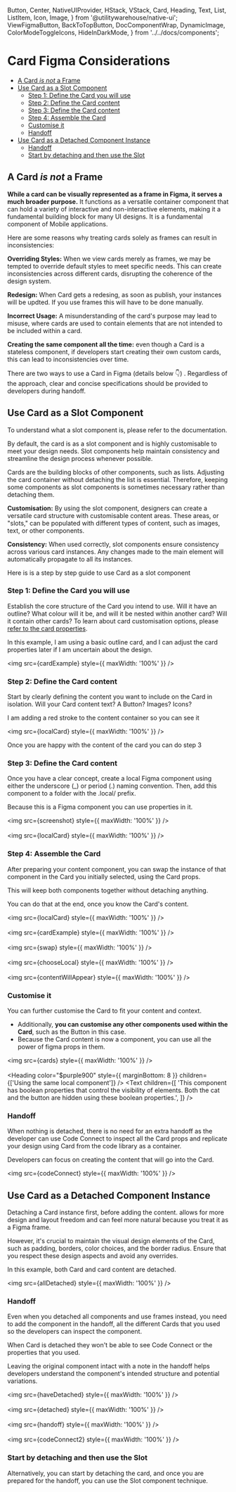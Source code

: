   Button,
  Center,
  NativeUIProvider,
  HStack,
  VStack,
  Card,
  Heading,
  Text,
  List,
  ListItem,
  Icon,
  Image,
} from '@utilitywarehouse/native-ui';
  ViewFigmaButton,
  BackToTopButton,
  DocComponentWrap,
  DynamicImage,
  ColorModeToggleIcons,
  HideInDarkMode,
} from '../../docs/components';

<Meta title="Native UI / Components / Card / Figma Considerations" />

<ViewFigmaButton url="https://www.figma.com/design/3RY3OvLA88yZksRjOfjQJm/UW-App-UI?node-id=9344-2255&t=mJTJZaLNKo4fj5Wm-4" />

<BackToTopButton />

# Card Figma Considerations

- [A Card _is not_ a Frame](#a-card-is-not-a-frame)
- [Use Card as a Slot Component](#use-card-as-a-slot-component)
  - [Step 1: Define the Card you will use](#step-1-define-the-card-you-will-use)
  - [Step 2: Define the Card content](#step-2-define-the-card-content)
  - [Step 3: Define the Card content](#step-3-define-the-card-content)
  - [Step 4: Assemble the Card](#step-4-assemble-the-card)
  - [Customise it](#customise-it)
  - [Handoff](#handoff)
- [Use Card as a Detached Component Instance](#use-card-as-a-detached-component-instance)
  - [Handoff](#handoff-1)
  - [Start by detaching and then use the Slot](#start-by-detaching-and-then-use-the-slot)

## A Card _is not_ a Frame

**While a card can be visually represented as a frame in Figma, it serves a much broader purpose.**
It functions as a versatile container component that can hold a variety of interactive and
non-interactive elements, making it a fundamental building block for many UI designs. It is a
fundamental component of Mobile applications.

Here are some reasons why treating cards solely as frames can result in inconsistencies:

**Overriding Styles:** When we view cards merely as frames, we may be tempted to override default styles
to meet specific needs. This can create inconsistencies across different cards, disrupting the
coherence of the design system.

**Redesign:** When Card gets a redesing, as soon as publish, your instances will be updted. If you use
frames this will have to be done manually.

**Incorrect Usage:** A misunderstanding of the card's purpose may lead to misuse, where cards are used
to contain elements that are not intended to be included within a card.

**Creating the same component all the time:** even though a Card is a stateless component, if developers
start creating their own custom cards, this can lead to inconsistencies over time.

There are two ways to use a Card in Figma (details below 👇) . Regardless of the approach, clear and
concise specifications should be provided to developers during handoff.

## Use Card as a Slot Component

To understand what a slot component is, please refer to the documentation.

By default, the card is as a slot component and is highly customisable to meet your design needs. Slot
components help maintain consistency and streamline the design process whenever possible.

Cards are the building blocks of other components, such as lists. Adjusting the card container without
detaching the list is essential. Therefore, keeping some components as slot components is sometimes
necessary rather than detaching them.

**Customisation:** By using the slot component, designers can create a versatile card structure with
customisable content areas. These areas, or "slots," can be populated with different types of content,
such as images, text, or other components.

**Consistency:** When used correctly, slot components ensure consistency across various card instances.
Any changes made to the main element will automatically propagate to all its instances.

Here is is a step by step guide to use Card as a slot component

### Step 1: Define the Card you will use

Establish the core structure of the Card you intend to use. Will it have an outline? What colour will it be,
and will it be nested within another card? Will it contain other cards? To learn about card customisation
options, please [refer to the card properties](/?path=/docs/native-ui-components-card--guidelines#card-style-variants).

In this example, I am using a basic outline card, and I can adjust the card properties later if I am
uncertain about the design.

<img src={cardExample} style={{ maxWidth: '100%' }} />

### Step 2: Define the Card content

Start by clearly defining the content you want to include on the Card in isolation. Will your Card content
text? A Button? Images? Icons?

I am adding a red stroke to the content container so you can see it

<img src={localCard} style={{ maxWidth: '100%' }} />

Once you are happy with the content of the card you can do step 3

### Step 3: Define the Card content

Once you have a clear concept, create a local Figma component using either the underscore (\_) or period (.)
naming convention. Then, add this component to a folder with the .local/ prefix.

Because this is a Figma component you can use properties in it.

<img src={screenshot} style={{ maxWidth: '100%' }} />
<br />
<br />
<img src={localCard} style={{ maxWidth: '100%' }} />

### Step 4: Assemble the Card

After preparing your content component, you can swap the instance of that component in the Card you initially
selected, using the Card props.

This will keep both components together without detaching anything.

You can do that at the end, once you know the Card's content.

<img src={localCard} style={{ maxWidth: '100%' }} />
<br />
<br />
<img src={cardExample} style={{ maxWidth: '100%' }} />
<br />
<br />
<img src={swap} style={{ maxWidth: '100%' }} />
<br />
<br />
<img src={chooseLocal} style={{ maxWidth: '100%' }} />
<br />
<br />
<img src={contentWillAppear} style={{ maxWidth: '100%' }} />

### Customise it

You can further customise the Card to fit your content and context.

- Additionally, **you can customise any other components used within the Card**, such as the Button in this case.
- Because the Card content is now a component, you can use all the power of figma props in them.

<img src={cards} style={{ maxWidth: '100%' }} />
<br />
<br />
<DocComponentWrap>
  <Card colorScheme="purple" padding="large">
    <Heading
      color="$purple900"
      style={{ marginBottom: 8 }}
      children={['Using the same local component']}
    />
    <Text
      children={[
        'This component has boolean properties that control the visibility of elements. Both the cat and the button are hidden using these boolean properties.',
      ]}
    />
  </Card>
</DocComponentWrap>

### Handoff

When nothing is detached, there is no need for an extra handoff as the developer can use Code Connect to inspect all
the Card props and replicate your design using Card from the code library as a container.

Developers can focus on creating the content that will go into the Card.

<img src={codeConnect} style={{ maxWidth: '100%' }} />

## Use Card as a Detached Component Instance

Detaching a Card instance first, before adding the content. allows for more design and layout freedom and can feel
more natural because you treat it as a Figma frame.

However, it's crucial to maintain the visual design elements of the Card, such as padding, borders, color choices,
and the border radius. Ensure that you respect these design aspects and avoid any overrides.

In this example, both Card and card content are detached.

<img src={allDetached} style={{ maxWidth: '100%' }} />

### Handoff

Even when you detached all components and use frames instead, you need to add the component in the handoff, all the
different Cards that you used so the developers can inspect the component.

When Card is detached they won't be able to see Code Connect or the properties that you used.

Leaving the original component intact with a note in the handoff helps developers understand the component's intended
structure and potential variations.

<img src={haveDetached} style={{ maxWidth: '100%' }} />
<br />
<br />
<img src={detached} style={{ maxWidth: '100%' }} />
<br />
<br />
<img src={handoff} style={{ maxWidth: '100%' }} />
<br />
<br />
<img src={codeConnect2} style={{ maxWidth: '100%' }} />

### Start by detaching and then use the Slot

Alternatively, you can start by detaching the card, and once you are prepared for the handoff, you can use the Slot
component technique.

